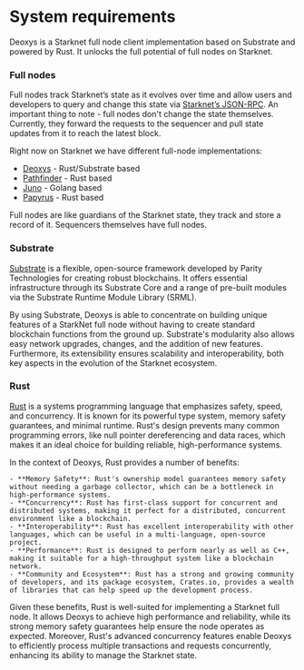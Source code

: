 # System requirements

Deoxys is a Starknet full node client implementation based on Substrate and 
powered by Rust. It unlocks the full potential of full nodes on Starknet.

### Full nodes

Full nodes track Starknet’s state as it evolves over time and allow users and developers to query and change this state via [Starknet’s JSON-RPC](https://github.com/starkware-libs/starknet-specs/blob/master/api/starknet_api_openrpc.json). An important thing to note - full nodes don't change the state themselves. Currently, they forward the requests to the sequencer and pull state updates from it to reach the latest block.

Right now on Starknet we have different full-node implementations:

- [Deoxys](https://github.com/eqlabs/pathfinder) - Rust/Substrate based
- [Pathfinder](https://github.com/eqlabs/pathfinder) - Rust based
- [Juno](https://github.com/nethermindeth/juno) - Golang based
- [Papyrus](https://github.com/starkware-libs/papyrus) - Rust based

Full nodes are like guardians of the Starknet state, they track and store a record of it. Sequencers themselves have full nodes.
### Substrate

[Substrate](https://substrate.io/) is a flexible, open-source framework developed by Parity Technologies for creating robust blockchains. It offers essential infrastructure through its Substrate Core and a range of pre-built modules via the Substrate Runtime Module Library (SRML).

By using Substrate, Deoxys is able to concentrate on building unique features of a StarkNet full node without having to create standard blockchain functions from the ground up. Substrate's modularity also allows easy network upgrades, changes, and the addition of new features. Furthermore, its extensibility ensures scalability and interoperability, both key aspects in the evolution of the Starknet ecosystem.

### Rust

[Rust](https://www.rust-lang.org/) is a systems programming language that emphasizes safety, speed, and concurrency. It is known for its powerful type system, memory safety guarantees, and minimal runtime. Rust's design prevents many common programming errors, like null pointer dereferencing and data races, which makes it an ideal choice for building reliable, high-performance systems.

In the context of Deoxys, Rust provides a number of benefits:

    - **Memory Safety**: Rust's ownership model guarantees memory safety without needing a garbage collector, which can be a bottleneck in high-performance systems.
    - **Concurrency**: Rust has first-class support for concurrent and distributed systems, making it perfect for a distributed, concurrent environment like a blockchain.
    - **Interoperability**: Rust has excellent interoperability with other languages, which can be useful in a multi-language, open-source project.
    - **Performance**: Rust is designed to perform nearly as well as C++, making it suitable for a high-throughput system like a blockchain network.
    - **Community and Ecosystem**: Rust has a strong and growing community of developers, and its package ecosystem, Crates.io, provides a wealth of libraries that can help speed up the development process.

Given these benefits, Rust is well-suited for implementing a Starknet full node. It allows Deoxys to achieve high performance and reliability, while its strong memory safety guarantees help ensure the node operates as expected. Moreover, Rust's advanced concurrency features enable Deoxys to efficiently process multiple transactions and requests concurrently, enhancing its ability to manage the Starknet state.

